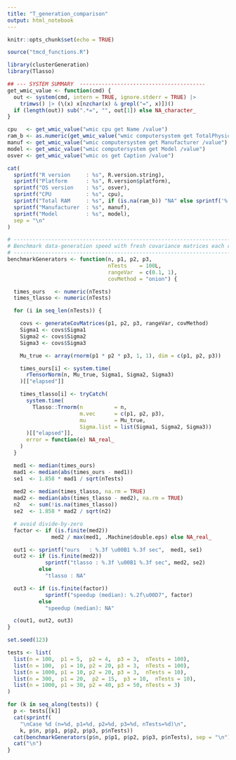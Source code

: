 ```yaml
---
title: "T_generation_comparison"
output: html_notebook  
---
```


```r
knitr::opts_chunk$set(echo = TRUE)

source("tmcd_functions.R")

library(clusterGeneration)
library(Tlasso)
```

```r
## --- SYSTEM SUMMARY  ----------------------------------------
get_wmic_value <- function(cmd) {
  out <- system(cmd, intern = TRUE, ignore.stderr = TRUE) |>
    trimws() |> (\(x) x[nzchar(x) & grepl("=", x)])()
  if (length(out)) sub(".*=", "", out[1]) else NA_character_
}

cpu   <- get_wmic_value("wmic cpu get Name /value")
ram_b <- as.numeric(get_wmic_value("wmic computersystem get TotalPhysicalMemory /value"))
manuf <- get_wmic_value("wmic computersystem get Manufacturer /value")
model <- get_wmic_value("wmic computersystem get Model /value")
osver <- get_wmic_value("wmic os get Caption /value")

cat(
  sprintf("R version     : %s", R.version.string),
  sprintf("Platform      : %s", R.version$platform),
  sprintf("OS version    : %s", osver),
  sprintf("CPU           : %s", cpu),
  sprintf("Total RAM     : %s", if (is.na(ram_b)) "NA" else sprintf('%.1f GB', ram_b/1e9)),
  sprintf("Manufacturer  : %s", manuf),
  sprintf("Model         : %s", model),
  sep = "\n"
)


```



```r
# ---------------------------------------------------------------------------
# Benchmark data-generation speed with fresh covariance matrices each run
# ---------------------------------------------------------------------------
benchmarkGenerators <- function(n, p1, p2, p3,
                                nTests    = 100L,
                                rangeVar  = c(0.1, 1),
                                covMethod = "onion") {

  times_ours   <- numeric(nTests)
  times_tlasso <- numeric(nTests)

  for (i in seq_len(nTests)) {

    covs <- generateCovMatrices(p1, p2, p3, rangeVar, covMethod)
    Sigma1 <- covs$Sigma1
    Sigma2 <- covs$Sigma2
    Sigma3 <- covs$Sigma3

    Mu_true <- array(rnorm(p1 * p2 * p3, 1, 1), dim = c(p1, p2, p3))

    times_ours[i] <- system.time(
      rTensorNorm(n, Mu_true, Sigma1, Sigma2, Sigma3)
    )[["elapsed"]]

    times_tlasso[i] <- tryCatch(
      system.time(
        Tlasso::Trnorm(n          = n,
                       m.vec      = c(p1, p2, p3),
                       mu         = Mu_true,
                       Sigma.list = list(Sigma1, Sigma2, Sigma3))
      )[["elapsed"]],
      error = function(e) NA_real_
    )
  }

  med1 <- median(times_ours)
  mad1 <- median(abs(times_ours - med1))
  se1  <- 1.858 * mad1 / sqrt(nTests)          
  
  med2 <- median(times_tlasso, na.rm = TRUE)
  mad2 <- median(abs(times_tlasso - med2), na.rm = TRUE)
  n2   <- sum(!is.na(times_tlasso))            
  se2  <- 1.858 * mad2 / sqrt(n2)              

  # avoid divide-by-zero
  factor <- if (is.finite(med2))
              med2 / max(med1, .Machine$double.eps) else NA_real_

  out1 <- sprintf("ours   : %.3f \u00B1 %.3f sec",  med1, se1)
  out2 <- if (is.finite(med2))
            sprintf("tlasso : %.3f \u00B1 %.3f sec", med2, se2)
          else
            "tlasso : NA"

  out3 <- if (is.finite(factor))
            sprintf("speedup (median): %.2f\u00D7", factor)
          else
            "speedup (median): NA"

  c(out1, out2, out3)
}

```




```r
set.seed(123)

tests <- list(
  list(n = 100,  p1 = 5,  p2 = 4,  p3 = 3,  nTests = 100),
  list(n = 100,  p1 = 10, p2 = 20, p3 = 3,  nTests = 100),
  list(n = 1000, p1 = 10, p2 = 20, p3 = 3,  nTests = 10),
  list(n = 300,  p1 = 20,  p2 = 15,  p3 = 10,  nTests = 10),
  list(n = 1000, p1 = 30, p2 = 40, p3 = 50, nTests = 3)
)

for (k in seq_along(tests)) {
  p <- tests[[k]]
  cat(sprintf(
    "\nCase %d (n=%d, p1=%d, p2=%d, p3=%d, nTests=%d)\n",
    k, p$n, p$p1, p$p2, p$p3, p$nTests))
  cat(benchmarkGenerators(p$n, p$p1, p$p2, p$p3, p$nTests), sep = "\n")
  cat("\n")
}

```
